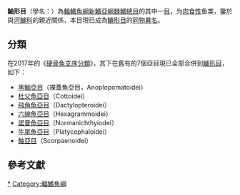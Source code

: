 {{Automatic Taxobox
| image = Pterois_antennata-3.jpg
| image_caption = [[觸角蓑鮋|觸角蓑鮋]]（''Pterois antennata''）
| taxon = Scorpaeniformes
| authority = Greenwood et al., 1966
| type_species = ''[[Scorpaena_porcus|Scorpaena porcus]]''
| type_species_authority = [[Carl_Linnaeus|Linnaeus]], 1758
| subdivision_ranks = [[亞目|亞目]]
| subdivision =
見內文
}}

'''鮋形目'''（學名：{{lang|la|Scorpaeniformes}}）為[[輻鰭魚綱|輻鰭魚綱]][[新鰭亞綱|新鰭亞綱]][[棘鰭總目|棘鰭總目]]的其中一[[目_(生物)|目]]，为[[肉食性|肉食性]]鱼类，鑒於與[[河鱸科|河鱸科]]的親近關係，本目現已成為[[鱸形目|鱸形目]]的[[同物異名|同物異名]]{{r|deepfin4}}。
==分類==
在2017年的《[[硬骨魚支序分類|硬骨魚支序分類]]》，其下在舊有的7個亞目現已全部合併到[[鱸形目|鱸形目]]{{r|deepfin4}}，如下：
*[[黑鮋亞目|黑鮋亞目]]（裸蓋魚亞目，Anoplopomatoidei）
*[[杜父魚亞目|杜父魚亞目]]（Cottoidei）
*[[飛角魚亞目|飛角魚亞目]]（Dactylopteroidei）
*[[六線魚亞目|六線魚亞目]]（Hexagrammoidei）
*[[諾曼魚亞目|諾曼魚亞目]]（Normanichthyiodei）
*[[牛尾魚亞目|牛尾魚亞目]]（Platycephaloidei）
*[[鮋亞目|鮋亞目]]（Scorpaenoidei）

==參考文獻==
{{reflist|refs=
<ref name="deepfin4">{{Betancur-R et al., 2017}}</ref>
}}

{{輻鰭魚}}
{{Taxonbar|from=Q208777}}
[[Category:鮋形目|*]]
[[Category:輻鰭魚綱|Category:輻鰭魚綱]]